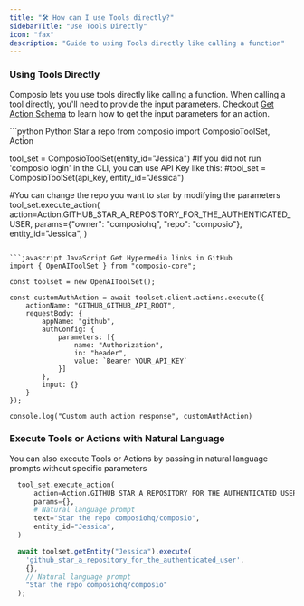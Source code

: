 ```yaml
---
title: "🛠️ How can I use Tools directly?"
sidebarTitle: "Use Tools Directly"
icon: "fax"
description: "Guide to using Tools directly like calling a function"
---
```


### Using Tools Directly

Composio lets you use tools directly like calling a function. When calling a tool directly, you'll need to provide the input parameters. Checkout [Get Action Schema](/patterns/tools/use-tools/get-action-inputs) to learn how to get the input parameters for an action.

<CodeGroup>
 ```python Python Star a repo
from composio import ComposioToolSet, Action

tool_set = ComposioToolSet(entity_id="Jessica")
#If you did not run 'composio login' in the CLI, you can use API Key like this:
#tool_set = ComposioToolSet(api_key, entity_id="Jessica")

#You can change the repo you want to star by modifying the parameters
tool_set.execute_action(
    action=Action.GITHUB_STAR_A_REPOSITORY_FOR_THE_AUTHENTICATED_USER,
    params={"owner": "composiohq", "repo": "composio"},
    entity_id="Jessica",
)
```

```javascript JavaScript Get Hypermedia links in GitHub
import { OpenAIToolSet } from "composio-core";

const toolset = new OpenAIToolSet();

const customAuthAction = await toolset.client.actions.execute({
    actionName: "GITHUB_GITHUB_API_ROOT",
    requestBody: {
        appName: "github",
        authConfig: {
            parameters: [{
                name: "Authorization",
                in: "header",
                value: `Bearer YOUR_API_KEY`
            }]
        },
        input: {}
    }
});

console.log("Custom auth action response", customAuthAction)
  ```
</CodeGroup>

### Execute Tools or Actions with Natural Language
You can also execute Tools or Actions by passing in natural language prompts without specific parameters
<CodeGroup>
```python Python
  tool_set.execute_action(
      action=Action.GITHUB_STAR_A_REPOSITORY_FOR_THE_AUTHENTICATED_USER,
      params={},
      # Natural language prompt
      text="Star the repo composiohq/composio",
      entity_id="Jessica",
  )
```

```javascript JavaScript
  await toolset.getEntity("Jessica").execute(
    'github_star_a_repository_for_the_authenticated_user',
    {},
    // Natural language prompt
    "Star the repo composiohq/composio"
  );
```
</CodeGroup>

<br/>